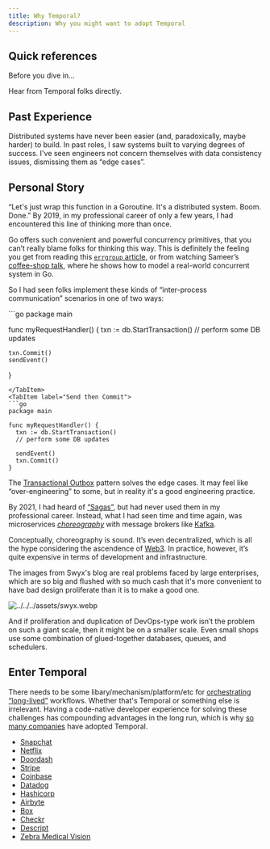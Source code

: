 ```yaml
---
title: Why Temporal?
description: Why you might want to adopt Temporal
---
```


## Quick references

Before you dive in…


<Card title="Check these resources out">Hear from Temporal folks directly.</Card>

<CardGrid>
  <LinkCard title="Quick Intro" description="Series B Slides" href="https://docs.google.com/presentation/d/12pntYnP-22aKtF4ga4tFnpk1UDdM_5BiBwdPtaWIZGc/edit#slide=id.p1" target="_blank" />
  <LinkCard title="Why Temporal?" description="Blog Post from Swyx" href="https://www.swyx.io/why-temporal" target="_blank" />
  <LinkCard title="Temporal in 2 Minutes" description="Short YouTube video" href="https://www.youtube.com/watch?v=f-18XztyN6c" target="_blank" />
  <LinkCard title="Temporal in 7 Minutes" description="Short YouTube video" href="https://www.youtube.com/watch?v=2HjnQlnA5eY" target="_blank" />
  <LinkCard title="Intro to Temporal with Go SDK" description="35 minute YouTube video" href="https://www.youtube.com/watch?v=-KWutSkFda8" target="_blank" />
  <LinkCard title="samples-go" description="Code reference of a workflow from the samples-go repo" href="https://github.com/temporalio/samples-go/blob/main/saga/workflow.go" target="_blank" />
  <LinkCard title="money-transfer" description="Code reference of a workflow from the money-transfer example" href="https://github.com/temporalio/money-transfer-project-template-go/blob/main/workflow.go" target="_blank" />
</CardGrid>

## Past Experience

Distributed systems have never been easier (and, paradoxically, maybe harder) to build. In past roles, I saw systems built to varying degrees of success. I've seen engineers not concern themselves with data consistency issues, dismissing them as “edge cases”.

## Personal Story

“Let's just wrap this function in a Goroutine. It's a distributed system. Boom. Done.” By 2019, in my professional career of only a few years, I had encountered this line of thinking more than once.

Go offers such convenient and powerful concurrency primitives, that you can’t really blame folks for thinking this way. This is definitely the feeling you get from reading this [`errgroup` article][errgroup-article], or from watching Sameer’s [coffee-shop talk][coffee-shop-talk], where he shows how to model a real-world concurrent system in Go.

[errgroup-article]: https://www.fullstory.com/blog/why-errgroup-withcontext-in-golang-server-handlers/
[coffee-shop-talk]: https://www.youtube.com/watch?v=_YK0viplIl4

So I had seen folks implement these kinds of “inter-process communication” scenarios in one of two ways:


<Tabs>
  <TabItem label="Commit then Send">
  ```go
  package main

  func myRequestHandler() {
	txn := db.StartTransaction()
	// perform some DB updates

	txn.Commit()
	sendEvent()
  }
  ```
  </TabItem>
  <TabItem label="Send then Commit">
  ```go
  package main

  func myRequestHandler() {
	txn := db.StartTransaction()
	// perform some DB updates

	sendEvent()
	txn.Commit()
  }
  ```
  </TabItem>
</Tabs>

The [Transactional Outbox][outbox] pattern solves the edge cases. It may feel like “over-engineering” to some, but in reality it's a good engineering practice.

[outbox]: https://microservices.io/patterns/data/transactional-outbox.html

By 2021, I had heard of [“Sagas”][sagas], but had never used them in my professional career. Instead, what I had seen time and time again, was microservices [_choreography_][choreography] with message brokers like [Kafka][kafka].

[sagas]: https://microservices.io/patterns/data/saga.html
[kafka]: https://kafka.apache.org/
[choreography]: https://temporal.io/blog/to-choreograph-or-orchestrate-your-saga-that-is-the-question

Conceptually, choreography is sound. It’s even decentralized, which is all the hype considering the ascendence of [Web3][web3]. In practice, however, it’s quite expensive in terms of development and infrastructure.

[web3]: https://en.wikipedia.org/wiki/Web3

The images from Swyx's blog are real problems faced by large enterprises, which are so big and flushed with so much cash that it's more convenient to have bad design proliferate than it is to make a good one.

![../../../assets/swyx.webp](../../../assets/swyx.webp)

And if proliferation and duplication of DevOps-type work isn’t the problem on such a giant scale, then it might be on a smaller scale. Even small shops use some combination of glued-together databases, queues, and schedulers.

## Enter Temporal

There needs to be some libary/mechanism/platform/etc for [orchestrating][orchestrating] [“long-lived”][long-lived] workflows. Whether that's Temporal or something else is irrelevant. Having a code-native developer experience for solving these challenges has compounding advantages in the long run, which is why [so many companies][big-names] have adopted Temporal.

[long-lived]: https://temporal.io/blog/long-running
[orchestrating]: https://temporal.io/blog/sergey-inversion-of-execution
[big-names]: https://temporal.io/use-cases

- [Snapchat](https://eng.snap.com/build_a_reliable_system_in_a_microservices_world_at_snap/)
- [Netflix](https://www.youtube.com/watch?v=LliBP7YMGyA)
- [Doordash](https://doordash.engineering/2020/08/14/workflows-cadence-event-driven-processing/)
- [Stripe](https://www.youtube.com/watch?v=Crkcr1S-NSc)
- [Coinbase](https://temporal.io/case-studies/reliable-crypto-transactions-at-coinbase)
- [Datadog](https://www.youtube.com/watch?v=Hz7ZZzafBoE)
- [Hashicorp](https://www.youtube.com/watch?v=kDlrM6sgk2k&t=1188s)
- [Airbyte](https://temporal.io/case-studies/airbyte-case-study)
- [Box](https://temporal.io/case-studies/temporal-a-central-brain-for-box)
- [Checkr](https://temporal.io/case-studies/how-temporal-simplified-checkr-workflows/)
- [Descript](https://temporal.io/case-studies/descript-case-study)
- [Zebra Medical Vision](https://temporal.io/case-studies/zebra-medical-case-study/)
